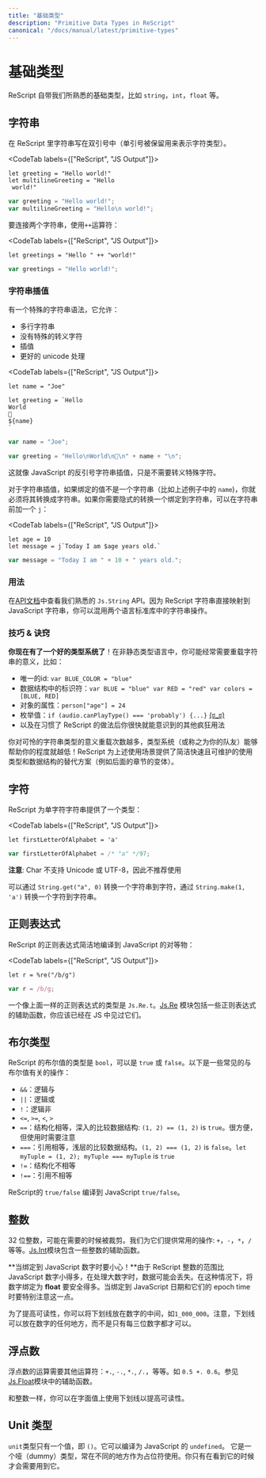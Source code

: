 ```yaml
---
title: "基础类型"
description: "Primitive Data Types in ReScript"
canonical: "/docs/manual/latest/primitive-types"
---
```


<!--
# Primitive Types
-->
# 基础类型

<!--
ReScript comes with the familiar primitive types like `string`, `int`, `float`, etc.
-->

ReScript 自带我们所熟悉的基础类型，比如 `string`，`int`，`float` 等。

<!-- TODO: doc unit -->

<!--
## String
-->
## 字符串

<!--
ReScript `string`s are delimited using **double** quotes (single quotes are reserved for the character type below).
-->

在 ReScript 里字符串写在双引号中（单引号被保留用来表示字符类型）。

<CodeTab labels={["ReScript", "JS Output"]}>

```res example
let greeting = "Hello world!"
let multilineGreeting = "Hello
 world!"
```
```js
var greeting = "Hello world!";
var multilineGreeting = "Hello\n world!";
```

</CodeTab>

<!--
To concatenate strings, use `++`:
-->

要连接两个字符串，使用`++`运算符：

<CodeTab labels={["ReScript", "JS Output"]}>

```res example
let greetings = "Hello " ++ "world!"
```
```js
var greetings = "Hello world!";
```

</CodeTab>

<!--
### String Interpolation
-->
### 字符串插值

<!--
There's a special syntax for string that allows
-->

有一个特殊的字符串语法，它允许：

<!--
- multiline string just like before
- no special character escaping
- Interpolation
- Proper unicode handling
-->

- 多行字符串
- 没有特殊的转义字符
- 插值
- 更好的 unicode 处理

<CodeTab labels={["ReScript", "JS Output"]}>

```res example
let name = "Joe"

let greeting = `Hello
World
👋
${name}
`
```
```js
var name = "Joe";

var greeting = "Hello\nWorld\n👋\n" + name + "\n";
```

</CodeTab>

<!--
This is just like JavaScript's backtick string interpolation, except without needing to escape special characters.
-->

这就像 JavaScript 的反引号字符串插值，只是不需要转义特殊字符。

<!--
For interpolation, you'll have to convert the binding (`name` in the example) into a string if it isn't one. If you want the interpolation to implicitly convert a binding into a string, prepend a `j`:
-->

对于字符串插值，如果绑定的值不是一个字符串（比如上述例子中的 `name`)，你就必须将其转换成字符串。如果你需要隐式的转换一个绑定到字符串，可以在字符串前加一个 `j`：

<CodeTab labels={["ReScript", "JS Output"]}>

```res example
let age = 10
let message = j`Today I am $age years old.`
```
```js
var message = "Today I am " + 10 + " years old.";
```

</CodeTab>

<!--
### Usage
-->
### 用法

<!--
See the familiar `Js.String` API in the [API docs](api/js/string). Since a ReScript string maps to a JavaScript string, you can mix & match the string operations in both standard libraries.
-->

在[API文档](api/js/string)中查看我们熟悉的 `Js.String` API。因为 ReScript 字符串直接映射到 JavaScript 字符串，你可以混用两个语言标准库中的字符串操作。

<!--
### Tips & Tricks
-->
### 技巧 & 诀窍

<!--
**You have a good type system now**! In an untyped language, you'd often overload the meaning of string by using it as:
-->

**你现在有了一个好的类型系统了**！在非静态类型语言中，你可能经常需要重载字符串的意义，比如：

<!--
- a unique id: `var BLUE_COLOR = "blue"`
- an identifier into a data structure: `var BLUE = "blue" var RED = "red" var colors = [BLUE, RED]`
- the name of an object field: `person["age"] = 24`
- an enum: `if (audio.canPlayType() === 'probably') {...}` [(ಠ_ಠ)](https://developer.mozilla.org/en-US/docs/Web/API/HTMLMediaElement/canPlayType#Return_value)
- other crazy patterns you'll soon find horrible, after getting used to ReScript's alternatives.
-->

- 唯一的id: `var BLUE_COLOR = "blue"`
- 数据结构中的标识符：`var BLUE = "blue" var RED = "red" var colors = [BLUE, RED]`
- 对象的属性：`person["age"] = 24`
- 枚举值：`if (audio.canPlayType() === 'probably') {...}` [(ಠ_ಠ)](https://developer.mozilla.org/en-US/docs/Web/API/HTMLMediaElement/canPlayType#Return_value)
- 以及在习惯了 ReScript 的做法后你很快就能意识到的其他疯狂用法

<!--
The more you overload the poor string type, the less the type system (or a teammate) can help you! ReScript provides concise, fast and maintainable types & data structures alternatives to the use-cases above (e.g. variants, in a later section).
-->

你对可怜的字符串类型的意义重载次数越多，类型系统（或称之为你的队友）能够帮助你的程度就越低！ReScript 为上述使用场景提供了简洁快速且可维护的使用类型和数据结构的替代方案（例如后面的章节的变体）。

<!--
## Char
-->
## 字符

<!--
ReScript has a type for a string with a single letter:
-->

ReScript 为单字符字符串提供了一个类型：

<CodeTab labels={["ReScript", "JS Output"]}>

```res example
let firstLetterOfAlphabet = 'a'
```
```js
var firstLetterOfAlphabet = /* "a" */97;
```

</CodeTab>

<!--
**Note**: Char doesn't support Unicode or UTF-8 and is therefore not recommended.
-->

**注意**: Char 不支持 Unicode 或 UTF-8，因此不推荐使用

<!-- To convert a String to a Char, use `String.get("a", 0)`. To convert a Char to a String, use `String.make(1, 'a')`. -->

可以通过 `String.get("a", 0)` 转换一个字符串到字符，通过 `String.make(1, 'a')` 转换一个字符到字符串。

<!--
Regular Expression
-->
## 正则表达式

<!--
ReScript regular expressions compile cleanly to their JavaScript counterpart:
-->

ReScript 的正则表达式简洁地编译到 JavaScript 的对等物：

<CodeTab labels={["ReScript", "JS Output"]}>

```res example
let r = %re("/b/g")
```
```js
var r = /b/g;
```

</CodeTab>

<!--
A regular expression like the above has the type `Js.Re.t`. The [Js.Re](api/js/re) module contains the regular expression helpers you have seen in JS.
-->

一个像上面一样的正则表达式的类型是 `Js.Re.t`。[Js.Re](api/js/re) 模块包括一些正则表达式的辅助函数，你应该已经在 JS 中见过它们。

<!--
## Boolean
-->
## 布尔类型

<!--
A ReScript boolean has the type `bool` and can be either `true` or `false`. Common operations:
-->

ReScript 的布尔值的类型是 `bool`，可以是 `true` 或 `false`。以下是一些常见的与布尔值有关的操作：

<!--
- `&&`: logical and.
- `||`: logical or.
- `!`: logical not.
- `<=`, `>=`, `<`, `>`
- `==`: structural equal, compares data structures deeply: `(1, 2) == (1, 2)` is `true`. Convenient, but use with caution.
- `===`: referential equal, compares shallowly. `(1, 2) === (1, 2)` is `false`. `let myTuple = (1, 2); myTuple === myTuple` is `true`.
- `!=`: structural unequal.
- `!==`: referential unequal.
-->

- `&&`：逻辑与
- `||`：逻辑或
- `!`：逻辑非
- `<=`, `>=`, `<`, `>`
- `==`：结构化相等，深入的比较数据结构: `(1, 2) == (1, 2)` is `true`。很方便，但使用时需要注意
- `===`：引用相等，浅层的比较数据结构。`(1, 2) === (1, 2)` is `false`。`let myTuple = (1, 2); myTuple === myTuple` is `true`
- `!=`：结构化不相等
- `!==`：引用不相等

<!--
ReScript's `true/false` compiles into a JavaScript `true/false`.
-->

ReScript的 `true/false` 编译到 JavaScript `true/false`。

<!--
## Integers
-->
## 整数

<!--
32-bits, truncated when necessary. We provide the usual operations on them: `+`, `-`, `*`, `/`, etc. See [Js.Int](api/js/int) for helper functions.
-->

32 位整数，可能在需要的时候被裁剪。我们为它们提供常用的操作: `+`，`-`，`*`，`/` 等等。[Js.Int](api/js/int)模块包含一些整数的辅助函数。


<!--
**Be careful when you bind to JavaScript numbers!** Since ReScript integers have a much smaller range than JavaScript numbers, data might get lost when dealing with large numbers. In those cases it’s much safer to bind the numbers as **float**. Be extra mindful of this when binding to JavaScript Dates and their epoch time.
-->

**当绑定到 JavaScript 数字时要小心！**由于 ReScript 整数的范围比 JavaScript 数字小得多，在处理大数字时，数据可能会丢失。在这种情况下，将数字绑定为 **float** 要安全得多。当绑定到 JavaScript 日期和它们的 epoch time 时要特别注意这一点。

<!--
To improve readability, you may place underscores in the middle of numeric literals such as `1_000_000`. Note that underscores can be placed anywhere within a number, not just every three digits.
-->

为了提高可读性，你可以将下划线放在数字的中间，如`1_000_000`。注意，下划线可以放在数字的任何地方，而不是只有每三位数字都才可以。

<!--
## Floats
-->
## 浮点数

<!--
Float requires other operators: `+.`, `-.`, `*.`, `/.`, etc. Like `0.5 +. 0.6`. See [Js.Float](api/js/float) for helper functions.
-->

浮点数的运算需要其他运算符：`+.`, `-.`, `*.`, `/.`，等等。如 `0.5 +. 0.6`。参见[Js.Float](api/js/float)模块中的辅助函数。

<!--
As with integers, you may use underscores within literals to improve readability.
-->

和整数一样，你可以在字面值上使用下划线以提高可读性。

<!--
## Unit
-->
## Unit 类型

<!--
The `unit` type has a single value, `()`. It compiles to JavaScript's `undefined`. It's a dummy type used as a placeholder in various places. You won't need it until you see it.
-->

`unit`类型只有一个值，即 `()`。它可以编译为 JavaScript 的 `undefined`。 它是一个哑（dummy）类型，常在不同的地方作为占位符使用。你只有在看到它的时候才会需要用到它。
